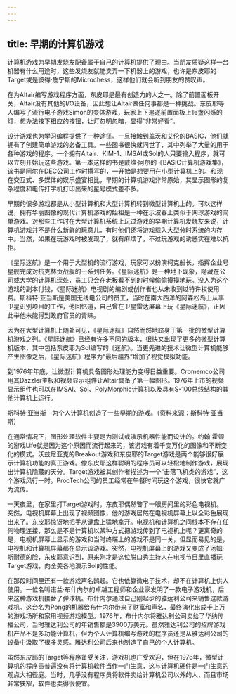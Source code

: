 ```yaml
---
---
---
```

title: 早期的计算机游戏
---




计算机游戏为早期发烧友配备属于自己的计算机提供了理由。当朋友质疑这样一台机器有什么用途时，这些发烧友就能卖弄一下机器上的游戏，也许是东皮耶的Target或是彼得·詹宁斯的Microchess，这样他们就会听到朋友的赞叹声。

在为Altair编写游戏程序方面，东皮耶是最有创造力的人之一。除了前置面板开关，Altair没有其他的I/O设备，因此想让Altair做任何事都是一种挑战。东皮耶等人编写了流行电子游戏Simon的变体游戏，玩家上下追逐前置面板上16盏闪烁的灯，想办法按下相应的按钮，让灯忽明忽暗，显得“非常好看”。

设计游戏也为学习编程提供了一种途径。一旦接触到盖茨和艾伦的BASIC，他们就拥有了创建简单游戏的必备工具。一些图书很快就问世了，其中列举了大量的用于各种游戏的程序。一个拥有Altair、KIM-1、IMSAI或Sol的人只要输入程序，就可以立刻开始玩这些游戏。第一本这样的书是戴维·阿尔的《BASIC计算机游戏集》，该书是阿尔在DEC公司工作时撰写的，一开始是想要用在小型计算机上的。和现在交互式、多媒体的娱乐盛宴相比，早期的计算机游戏非常原始，其显示图形的复杂程度和电传打字机打印出来的星号模式差不多。

早期的很多游戏都是从小型计算机和大型计算机转到微型计算机上的。可以这样说，拥有华丽图像的现代计算机游戏的始祖是一种在示波器上类似于网球游戏的简单游戏。对那些工作时在大型计算机系统上玩过游戏的早期计算机发烧友来说，计算机游戏并不是什么新鲜的玩意儿，有时他们还将游戏载入大型分时系统的内存中。当然，如果在玩游戏时被发现了，就有麻烦了，不过玩游戏的诱惑实在难以抗拒。

《星际迷航》是一个用于大型机的流行游戏，玩家可以扮演柯克船长，指挥企业号星舰完成对抗克林贡战舰的一系列任务。《星际迷航》是一种地下现象，隐藏在公司或大学的计算机深处，员工只会在老板看不到的时候偷偷摸摸地玩。没人为这个游戏的副本付钱，《星际迷航》电视剧的编剧或创作者也从未收到过特许权使用费。斯科特·亚当斯是美国无线电公司的员工，当时在南大西洋的阿森松岛上从事卫星识别项目的工作，他回忆道，自己曾在卫星雷达屏幕上玩《星际迷航》，正因此举他未能得到政府官员的青睐。

因为在大型计算机上随处可见，《星际迷航》自然而然地跻身于第一批的微型计算机游戏之列。《星际迷航》已经有许多不同的版本，很快又出现了更多的微型计算机版本，其中包括东皮耶为Sol编写的《迷航》。当更先进的技术让微型计算机能够产生图像之后，《星际迷航》程序为“最后疆界”增加了视觉模拟功能。

到1976年年底，让微型计算机具备图形处理能力变得日益重要。Cromemco公司用其Dazzler主板和视频显示组件让Altair具备了第一幅图形。1976年上市的视频显示组件也可以在IMSAI、Sol、PolyMorphic计算机以及具有S-100总线结构的其他计算机上运行。



斯科特·亚当斯　为个人计算机创造了一些早期的游戏。（资料来源：斯科特·亚当斯）

在通常情况下，图形处理软件主要是为测试或演示机器性能而设计的。约翰·霍顿的游戏Life就是因为这个原因而流行起来的，该游戏有着千变万化的图像和不断变化的模式。沃兹尼亚克的Breakout游戏和东皮耶的Target游戏是两个能够很好展示计算机功能的真正游戏。像东皮耶这样聪明的程序员可以轻松地制作游戏，展现出计算机隐藏的天分。Target游戏被其创作者描述为一个“击落飞机类的游戏”，这个游戏风行一时。ProcTech公司的员工经常在午餐时间玩这个游戏，很快它就广为流传。

一天夜里，在家里打Target游戏时，东皮耶偶然瞥了一眼房间里的彩色电视机。突然，电视机屏幕上出现了视频图像，他的游戏居然在电视机屏幕上以全彩色展现出来了。东皮耶惊讶地把手从键盘上猛地拿开。电视机和计算机之间根本不存在任何物理连接，那么是不是计算机以某种方式把游戏传到了电视机上呢？更离奇的是，电视机屏幕上显示的游戏和当时终端上的游戏不是同一关，但显而易见的是，电视机和计算机屏幕都在显示该游戏。突然，电视机屏幕上的游戏又变成了汤姆·斯耐德的脸，东皮耶意识到，原来刚才是这位脱口秀主持人在电视节目里直播玩Target游戏，向全美各地演示Sol的性能。

在那段时间里还有一款游戏声名鹊起。它也依靠微电子技术，却不在计算机上供人使用。一位名叫诺兰·布什内尔的卓越工程师和企业家发明了一款电子游戏机，后来这种游戏机接替了弹球机。布什内尔通过自己刚起步的雅达利公司来销售这款游戏机。这台名为Pong的机器给布什内尔带来了财富和声名，最终演化出成千上万的游戏场所和家用视频游戏模型。1976年，布什内尔将雅达利公司卖给了华纳传播公司，当时雅达利公司的年销售额是3900万美元。虽然雅达利公司的招牌游戏机产品不是多功能计算机，但为个人计算机编写游戏的程序员还是从雅达利公司的设备中汲取了很多灵感。雅达利公司后来也制造了自己的个人计算机。

虽然东皮耶的Target等程序备受关注，游戏机也广受欢迎，但在1976年，微型计算机的程序员普遍没有将计算机软件当作一门生意，这与计算机硬件是一门生意的观点大相径庭。当时，几乎没有程序员将软件卖给计算机公司以外的人，而且市场非常狭窄，软件也卖得很便宜。